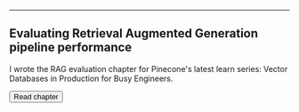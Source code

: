 
--- 

## Evaluating Retrieval Augmented Generation pipeline performance 



I wrote the RAG evaluation chapter for Pinecone's latest learn series: Vector Databases in Production for Busy Engineers.

<Button href={href} variant="solid" color="blue">Read chapter</Button>



